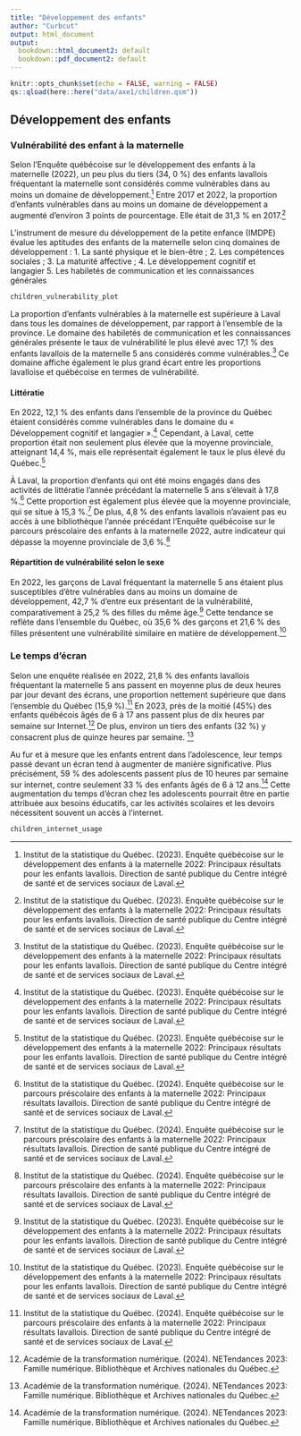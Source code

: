 ```yaml
---
title: "Développement des enfants"
author: "Curbcut"
output: html_document
output:
  bookdown::html_document2: default
  bookdown::pdf_document2: default
---
```


```r
knitr::opts_chunk$set(echo = FALSE, warning = FALSE)
qs::qload(here::here("data/axe1/children.qsm"))
```

## Développement des enfants 

### Vulnérabilité des enfant à la maternelle 

Selon l'Enquête québécoise sur le développement des enfants à la maternelle (2022), un peu plus du tiers (34, 0 %) des enfants lavallois fréquentant la maternelle sont considérés comme vulnérables dans au moins un domaine de développement.^[Institut de la statistique du Québec. (2023). Enquête québécoise sur le développement des enfants à la maternelle 2022: Principaux résultats pour les enfants lavallois. Direction de santé publique du Centre intégré de santé et de services sociaux de Laval.] Entre 2017 et 2022, la proportion d'enfants vulnérables dans au moins un domaine de développement a augmenté d'environ 3 points de pourcentage. Elle était de 31,3 % en 2017.^[Institut de la statistique du Québec. (2023). Enquête québécoise sur le développement des enfants à la maternelle 2022: Principaux résultats pour les enfants lavallois. Direction de santé publique du Centre intégré de santé et de services sociaux de Laval.]

L’instrument de mesure du développement de la petite enfance (IMDPE) évalue les aptitudes des enfants de la maternelle selon cinq domaines de développement : 
1. La santé physique et le bien-être ;
2. Les compétences sociales ;
3. La maturité affective ;
4. Le développement cognitif et langagier
5. Les habiletés de communication et les connaissances générales 

```r
children_vulnerability_plot
```

La proportion d’enfants vulnérables à la maternelle est supérieure à Laval dans tous les domaines de développement, par rapport à l’ensemble de la province. Le domaine des habiletés de communication et les connaissances générales présente le taux de vulnérabilité le plus élevé avec 17,1 % des enfants lavallois de la maternelle 5 ans considérés comme vulnérables.^[Institut de la statistique du Québec. (2023). Enquête québécoise sur le développement des enfants à la maternelle 2022: Principaux résultats pour les enfants lavallois. Direction de santé publique du Centre intégré de santé et de services sociaux de Laval.] Ce domaine affiche également le plus grand écart entre les proportions lavalloise et québécoise en termes de vulnérabilité.

#### Littératie

En 2022, 12,1 % des enfants dans l'ensemble de la province du Québec étaient considérés comme vulnérables dans le domaine du « Développement cognitif et langagier ».^[Institut de la statistique du Québec. (2023). Enquête québécoise sur le développement des enfants à la maternelle 2022: Principaux résultats pour les enfants lavallois. Direction de santé publique du Centre intégré de santé et de services sociaux de Laval.] Cependant, à Laval, cette proportion était non seulement plus élevée que la moyenne provinciale, atteignant 14,4 %, mais elle représentait également le taux le plus élevé du Québec.^[Institut de la statistique du Québec. (2023). Enquête québécoise sur le développement des enfants à la maternelle 2022: Principaux résultats pour les enfants lavallois. Direction de santé publique du Centre intégré de santé et de services sociaux de Laval.]

À Laval, la proportion d'enfants qui ont été moins engagés dans des activités de littératie l'année précédant la maternelle 5 ans s’élevait à 17,8 %.^[Institut de la statistique du Québec. (2024). Enquête québécoise sur le parcours préscolaire des enfants à la maternelle 2022: Principaux résultats lavallois. Direction de santé publique du Centre intégré de santé et de services sociaux de Laval.] Cette proportion est également plus élevée que la moyenne provinciale, qui se situe à 15,3 %.^[Institut de la statistique du Québec. (2024). Enquête québécoise sur le parcours préscolaire des enfants à la maternelle 2022: Principaux résultats lavallois. Direction de santé publique du Centre intégré de santé et de services sociaux de Laval.] De plus, 4,8 % des enfants lavallois n’avaient pas eu accès à une bibliothèque l’année précédant  l’Enquête québécoise sur le parcours préscolaire des enfants à la maternelle 2022, autre indicateur qui dépasse la moyenne provinciale de 3,6 %.^[Institut de la statistique du Québec. (2024). Enquête québécoise sur le parcours préscolaire des enfants à la maternelle 2022: Principaux résultats lavallois. Direction de santé publique du Centre intégré de santé et de services sociaux de Laval.]

#### Répartition de vulnérabilité selon le sexe

En 2022, les garçons de Laval fréquentant la maternelle 5 ans étaient plus susceptibles d'être vulnérables dans au moins un domaine de développement, 42,7 % d'entre eux présentant de la vulnérabilité, comparativement à 25,2 % des filles du même âge.^[Institut de la statistique du Québec. (2023). Enquête québécoise sur le développement des enfants à la maternelle 2022: Principaux résultats pour les enfants lavallois. Direction de santé publique du Centre intégré de santé et de services sociaux de Laval.] Cette tendance se reflète dans l'ensemble du Québec, où 35,6 % des garçons et 21,6 % des filles présentent une vulnérabilité similaire en matière de développement.^[Institut de la statistique du Québec. (2023). Enquête québécoise sur le développement des enfants à la maternelle 2022: Principaux résultats pour les enfants lavallois. Direction de santé publique du Centre intégré de santé et de services sociaux de Laval.]

### Le temps d'écran

Selon une enquête réalisée en 2022, 21,8 % des enfants lavallois fréquentant la maternelle 5 ans passent en moyenne plus de deux heures par jour devant des écrans, une proportion nettement supérieure que dans l’ensemble du Québec (15,9 %).^[Institut de la statistique du Québec. (2024). Enquête québécoise sur le parcours préscolaire des enfants à la maternelle 2022: Principaux résultats lavallois. Direction de santé publique du Centre intégré de santé et de services sociaux de Laval.] En 2023, près de la moitié (45%) des enfants québécois âgés de 6 à 17 ans passent plus de dix heures par semaine sur Internet.^[Académie de la transformation numérique. (2024). NETendances 2023: Famille numérique. Bibliothèque et Archives nationales du Québec.] De plus, environ un tiers des enfants (32 %) y consacrent plus de quinze heures par semaine. ^[Académie de la transformation numérique. (2024). NETendances 2023: Famille numérique. Bibliothèque et Archives nationales du Québec.]

Au fur et à mesure que les enfants entrent dans l'adolescence, leur temps passé devant un écran tend à augmenter de manière significative. Plus précisément, 59 % des adolescents passent plus de 10 heures par semaine sur internet, contre seulement 33 % des enfants âgés de 6 à 12 ans.^[Académie de la transformation numérique. (2024). NETendances 2023: Famille numérique. Bibliothèque et Archives nationales du Québec.] Cette augmentation du temps d'écran chez les adolescents pourrait être en partie attribuée aux besoins éducatifs, car les activités scolaires et les devoirs nécessitent souvent un accès à l'internet.

```r
children_internet_usage
```
